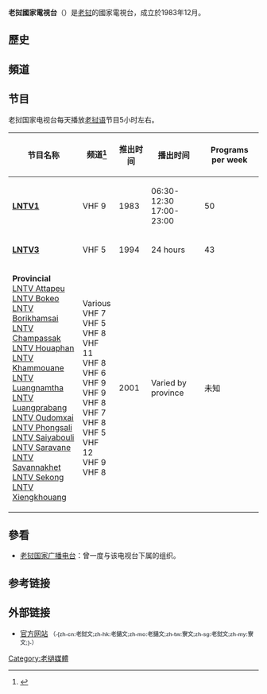 {{multiple issues|
{{copy edit|time=2016-02-13T16:03:58+00:00}}
{{expand|time=2016-02-13T16:03:58+00:00}}
{{onesource|time=2016-02-13T16:03:58+00:00}}
{{refimprove|time=2016-02-13T16:03:58+00:00}}
}}
{{Infobox broadcasting network
| name = -{H|zh-cn:万象;zh-hk:萬象;zh-mo:萬象;zh-tw:永珍;zh-sg:永珍;zh-my:永珍;}-老挝国家电视台<br>{{lang|lo|ໂທລະພາບແຫ່ງຊາດລາວ}}
| country = {{flag|老挝}}
| headquarters = [[老挝|老挝]][[永珍|永珍]]
| owner = 老挝广电系
| type = 公共媒体
| airdate = 1983年12月1日
| broadcast_area = {{LAO}}<br>{{THA}}（周邊城市）
| industry = [[广播|广播]]
| groups = [[电视|电视]]
| available = 全国
| parent = Ministry of Information,Culture and Tourism, Laos
| key_people = Phoumy Pengsavath
| analog = LNTV1、LNTV3
| website = [https://www.lntv.gov.la/ lntv.gov.la]
}}
'''老挝國家電視台'''（{{lang-lo|'''ໂທລະພາບແຫ່ງຊາດລາວ'''}}）是[[老挝|老挝]]的國家電視台，成立於1983年12月。

==歷史==

==頻道==

==节目==
老挝国家电视台每天播放[[老挝语|老挝语]]节目5小时左右。
{| class="wikitable sortable"
! 节目名称
! 频道<ref>{{Cite web |url=http://www.asiawaves.net/lao-tv.htm |title=存档副本 |access-date=2016-02-13 |archive-date=2019-06-13 |archive-url=https://web.archive.org/web/20190613152612/https://www.asiawaves.net/lao-tv.htm |dead-url=no }}</ref>
! 推出时间
! 播出时间
! Programs per week
|-
| '''[[LNTV1|LNTV1]]'''
| VHF 9
| 1983
| 06:30-12:30<br/>17:00-23:00
| 50
|-
| '''[[LNTV3|LNTV3]]'''
| VHF 5
| 1994
| 24 hours
| 43
|-
| '''Provincial'''<br/>
[[LNTV_Attapeu|LNTV Attapeu]]<br/>
[[LNTV_Bokeo|LNTV Bokeo]]<br/>
[[LNTV_Borikhamsai|LNTV Borikhamsai]]<br/>
[[LNTV_Champassak|LNTV Champassak]]<br/>
[[LNTV_Houaphan|LNTV Houaphan]]<br/>
[[LNTV_Khammouane|LNTV Khammouane]]<br/>
[[LNTV_Luangnamtha|LNTV Luangnamtha]]<br/>
[[LNTV_Luangprabang|LNTV Luangprabang]]<br/>
[[LNTV_Oudomxai|LNTV Oudomxai]]<br/>
[[LNTV_Phongsali|LNTV Phongsali]]<br/>
[[LNTV_Saiyabouli|LNTV Saiyabouli]]<br/>
[[LNTV_Saravane|LNTV Saravane]]<br/>
[[LNTV_Savannakhet|LNTV Savannakhet]]<br/>
[[LNTV_Sekong|LNTV Sekong]]<br/>
[[LNTV_Xiengkhouang|LNTV Xiengkhouang]]
| Various<br/>
VHF 7<br/>
VHF 5<br/>
VHF 8<br/>
VHF 11<br/>
VHF 8<br/>
VHF 6<br/>
VHF 9<br/>
VHF 9<br/>
VHF 8<br/>
VHF 7<br/>
VHF 8<br/>
VHF 5<br/>
VHF 12<br/>
VHF 9<br/>
VHF 8<br/>
| 2001
| Varied by province
| 未知
|}

==參看==
*[[老挝国家广播电台|老挝国家广播电台]]：曾一度与该电视台下属的组织。

==参考链接==
{{reflist}}

==外部链接==
*[https://www.lntv.gov.la/ 官方网站] {{Wayback|url=https://www.lntv.gov.la/ |date=20210224234630 }}<span style="font-family: sans-serif; cursor: default; color:#54595d; font-size: 0.8em; bottom: 0.1em; font-weight: bold;" title="连接到老挝语网页">（-{zh-cn:老挝文;zh-hk:老撾文;zh-mo:老撾文;zh-tw:寮文;zh-sg:老挝文;zh-my:寮文;}-）</span>

{{ASEAN TV}}

[[Category:老撾媒體|Category:老撾媒體]]